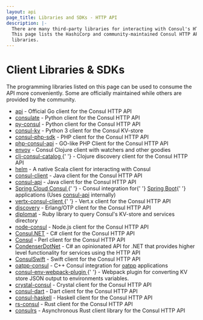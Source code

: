 ```yaml
---
layout: api
page_title: Libraries and SDKs - HTTP API
description: |-
  There are many third-party libraries for interacting with Consul's HTTP API.
  This page lists the HashiCorp and community-maintained Consul HTTP API client
  libraries.
---
```


# Client Libraries & SDKs

The programming libraries listed on this page can be used to consume the API
more conveniently. Some are officially maintained while others are provided by
the community.

<ul>
  <li>
    <a href="https://github.com/hashicorp/consul/tree/main/api">api</a> -
    Official Go client for the Consul HTTP API
  </li>
  <li>
    <a href="https://github.com/gmr/consulate">consulate</a> - Python client for
    the Consul HTTP API
  </li>
  <li>
    <a href="https://github.com/criteo/py-consul">py-consul</a> -
    Python client for the Consul HTTP API
  </li>
  <li>
    <a href="https://github.com/vdloo/consul-kv">consul-kv</a> - Python 3 client
    for the Consul KV-store
  </li>
  <li>
    <a href="https://github.com/sensiolabs/consul-php-sdk">consul-php-sdk</a> -
    PHP client for the Consul HTTP API
  </li>
  <li>
    <a href="https://github.com/dcarbone/php-consul-api">php-consul-api</a> -
    GO-like PHP Client for the Consul HTTP API
  </li>
  <li>
    <a href="https://github.com/tolitius/envoy">envoy</a> - Consul Clojure
    client with watchers and other goodies
  </li>
  <li>
    <a href="https://github.com/hadielmougy/clj-consul-catalog">
      clj-consul-catalog
    </a>{' '}
    - Clojure discovery client for the Consul HTTP API
  </li>
  <li>
    <a href="https://github.com/getnelson/helm">helm</a> - A native Scala client
    for interacting with Consul
  </li>
  <li>
    <a href="https://github.com/rickfast/consul-client">consul-client</a> - Java
    client for the Consul HTTP API
  </li>
  <li>
    <a href="https://github.com/Ecwid/consul-api">consul-api</a> - Java client
    for the Consul HTTP API
  </li>
  <li>
    <a href="http://cloud.spring.io/spring-cloud-consul/">
      Spring Cloud Consul
    </a>{' '}
    - Consul integration for{' '}
    <a href="https://projects.spring.io/spring-boot/">Spring Boot</a>{' '}
    applications (Uses
    <a href="https://github.com/Ecwid/consul-api">consul-api</a> internally)
  </li>
  <li>
    <a href="https://github.com/vert-x3/vertx-consul-client">
      vertx-consul-client
    </a>{' '}
    - Vert.x client for the Consul HTTP API
  </li>
  <li>
    <a href="https://github.com/undeadlabs/discovery">discovery</a> - Erlang/OTP
    client for the Consul HTTP API
  </li>
  <li>
    <a href="https://github.com/WeAreFarmGeek/diplomat">diplomat</a> - Ruby
    library to query Consul's KV-store and services directory
  </li>
  <li>
    <a href="https://www.npmjs.com/package/consul">node-consul</a> - Node.js
    client for the Consul HTTP API
  </li>
  <li>
    <a href="https://www.nuget.org/packages/Consul">Consul.NET</a> - C# client
    for the Consul HTTP API
  </li>
  <li>
    <a href="https://metacpan.org/pod/Consul">Consul</a> - Perl client for the
    Consul HTTP API
  </li>
  <li>
    <a href="https://github.com/Drawaes/CondenserDotNet">CondenserDotNet</a> -
    C# an opinionated API for .NET that provides higher level functionality for
    services using the HTTP API
  </li>
  <li>
    <a href="https://github.com/cpageler93/ConsulSwift">ConsulSwift</a> - Swift
    client for the Consul HTTP API
  </li>
  <li>
    <a href="https://github.com/oatpp/oatpp-consul">oatpp-consul</a> - C++
    Consul integration for <a href="https://oatpp.io/">oatpp</a> applications
  </li>
  <li>
    <a href="https://github.com/marlonmleite/consul-env-webpack-plugin">
      consul-env-webpack-plugin
    </a>{' '}
    - Webpack plugin for converting KV store JSON output to environments
    variables.
  </li>
  <li>
    <a href="https://github.com/rogerwelin/crystal-consul">crystal-consul</a> -
    Crystal client for the Consul HTTP API
  </li>
  <li>
    <a href="https://github.com/adaptant-labs/consul-dart">consul-dart</a> -
    Dart client for the Consul HTTP API
  </li>
  <li>
    <a href="https://github.com/alphaHeavy/consul-haskell">consul-haskell</a> -
    Haskell client for the Consul HTTP API
  </li>
  <li>
    <a href="https://github.com/Roblox/rs-consul">rs-consul</a> -
    Rust client for the Consul HTTP API
  </li>
  <li>
    <a href="https://github.com/jmgilman/consulrs">consulrs</a> -
    Asynchronous Rust client library for the Consul HTTP API
  </li>
</ul>
